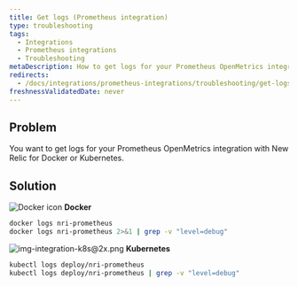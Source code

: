 ```yaml
---
title: Get logs (Prometheus integration)
type: troubleshooting
tags:
  - Integrations
  - Prometheus integrations
  - Troubleshooting
metaDescription: How to get logs for your Prometheus OpenMetrics integration with New Relic for Docker or Kubernetes.
redirects:
  - /docs/integrations/prometheus-integrations/troubleshooting/get-logs-prometheus-integration
freshnessValidatedDate: never
---
```


## Problem

You want to get logs for your Prometheus OpenMetrics integration with New Relic for Docker or Kubernetes.

## Solution

<img title="Docker icon" alt="Docker icon" src="/images/os_icon_docker.webp"/> <DNT>**Docker**</DNT>

```sh
docker logs nri-prometheus
docker logs nri-prometheus 2>&1 | grep -v "level=debug"
```

<img title="img-integration-k8s@2x.png" alt="img-integration-k8s@2x.png" src="/images/os_icon_k8.webp"/> <DNT>**Kubernetes**</DNT>

```sh
kubectl logs deploy/nri-prometheus
kubectl logs deploy/nri-prometheus | grep -v "level=debug"
```
